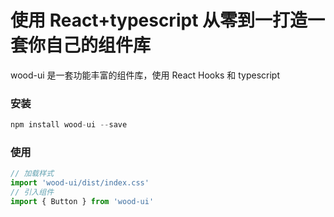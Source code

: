 
<Meta title="Welcome" />

# 使用 React+typescript 从零到一打造一套你自己的组件库
wood-ui 是一套功能丰富的组件库，使用 React Hooks 和 typescript
### 安装
~~~javascript
npm install wood-ui --save
~~~
### 使用
~~~javascript
// 加载样式
import 'wood-ui/dist/index.css'
// 引入组件
import { Button } from 'wood-ui'
~~~
